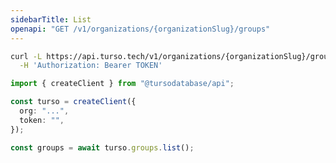 ```yaml
---
sidebarTitle: List
openapi: "GET /v1/organizations/{organizationSlug}/groups"
---
```


<RequestExample>

```bash cURL
curl -L https://api.turso.tech/v1/organizations/{organizationSlug}/groups \
  -H 'Authorization: Bearer TOKEN'
```

```ts Node.js
import { createClient } from "@tursodatabase/api";

const turso = createClient({
  org: "...",
  token: "",
});

const groups = await turso.groups.list();
```

</RequestExample>
